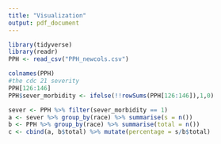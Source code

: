 ```yaml
---
title: "Visualization"
output: pdf_document
---
```


```r
library(tidyverse)
library(readr)
PPH <- read_csv("PPH_newcols.csv")
```
```r
colnames(PPH)
#the cdc 21 severity
PPH[126:146]
PPH$sever_morbidity <- ifelse(!!rowSums(PPH[126:146]),1,0)

sever <- PPH %>% filter(sever_morbidity == 1) 
a <- sever %>% group_by(race) %>% summarise(s = n())
b <- PPH %>% group_by(race) %>% summarise(total = n())
c <- cbind(a, b$total) %>% mutate(percentage = s/b$total)

```